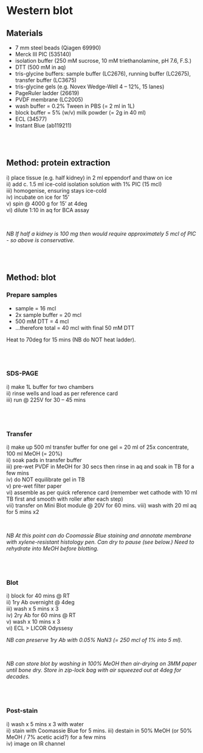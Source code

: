 # Western blot

## Materials

- 7 mm steel beads (Qiagen 69990)  
- Merck III PIC (535140)  
- isolation buffer (250 mM sucrose, 10 mM triethanolamine, pH 7.6, F.S.)  
- DTT (500 mM in aq)  
- tris-glycine buffers: sample buffer (LC2676), running buffer (LC2675), transfer buffer (LC3675)  
- tris-glycine gels (e.g. Novex Wedge-Well 4 -- 12%, 15 lanes)   
- PageRuler ladder (26619)  
- PVDF membrane (LC2005) 
- wash buffer = 0.2% Tween in PBS (= 2 ml in 1L)  
- block buffer = 5% (w/v) milk powder (= 2g in 40 ml)   
- ECL (34577)  
- Instant Blue (ab119211)

<br>
<br>

## Method: protein extraction

i\) place tissue (e.g. half kidney) in 2 ml eppendorf and thaw on ice  
ii\) add c. 1.5 ml ice-cold isolation solution with 1% PIC (15 mcl)     
iii\) homogenise, ensuring stays ice-cold   
iv\) incubate on ice for 15'  
v\) spin @ 4000 g for 15' at 4deg  
vi\) dilute 1:10 in aq for BCA assay  

<br>

*NB If half a kidney is 100 mg then would require approximately 5 mcl of PIC - so above is conservative.*

<br>
<br>



## Method: blot

### Prepare samples  

- sample = 16 mcl  
- 2x sample buffer = 20 mcl  
- 500 mM DTT = 4 mcl  
- ...therefore total = 40 mcl with final 50 mM DTT  

Heat to 70deg for 15 mins (NB do NOT heat ladder).  

<br>
<br>


### SDS-PAGE  

i\) make 1L buffer for two chambers  
ii\) rinse wells and load as per reference card  
iii\) run @ 225V for 30 -- 45 mins  

<br>
<br>

### Transfer 

i\) make up 500 ml transfer buffer for one gel = 20 ml of 25x concentrate, 100 ml MeOH (= 20%)  
ii\) soak pads in transfer buffer  
iii\) pre-wet PVDF in MeOH for 30 secs then rinse in aq and soak in TB for a few mins  
iv\) do NOT equilibrate gel in TB  
v\) pre-wet filter paper  
vi\) assemble as per quick reference card (remember wet cathode with 10 ml TB first and smooth with roller after each step)  
vii\) transfer on Mini Blot module @ 20V for 60 mins. 
viii\) wash with 20 ml aq for 5 mins x2  

<br>

*NB At this point can do Coomassie Blue staining and annotate membrane with xylene-resistant histology pen.  Can dry to pause (see below.)  Need to rehydrate into MeOH before blotting.*  

<br>
<br>

### Blot

i\) block for 40 mins @ RT  
ii\) 1ry Ab overnight @ 4deg  
iii\) wash x 5 mins x 3  
iv\) 2ry Ab for 60 mins @ RT  
v\) wash x 10 mins x 3  
vi\) ECL > LICOR Odyssesy

*NB can preserve 1ry Ab with 0.05% NaN3 (= 250 mcl of 1% into 5 ml).*  

<br>

*NB can store blot by washing in 100% MeOH then air-drying on 3MM paper until bone dry.  Store in zip-lock bag with air squeezed out at 4deg for decades.*  

<br>
<br>

### Post-stain 

i\) wash x 5 mins x 3 with water  
ii\) stain with Coomassie Blue for 5 mins. 
iii\) destain in 50% MeOH (or 50% MeOH / 7% acetic acid?) for a few mins  
iv\) image on IR channel 

